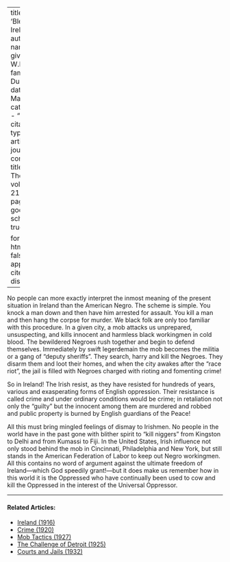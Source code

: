
---
title: 'Bleeding Ireland'
author:
  - name:
      given: W.E.B.
      family: Du Bois
date: Mar. 1921
categories: 
  - ""
citation: 
  type: article-journal
  container-title: The Crisis
  volume: 21
  issue: 5
  page: 213
google-scholar: true

format:
  html:
    toc: false
    appendix-cite-as: display
---



No people can more exactly interpret the inmost meaning of the present situation in Ireland than the American Negro. The scheme is simple. You knock a man down and then have him arrested for assault. You kill a man and then hang the corpse for murder. We black folk are only too familiar with this procedure. In a given city, a mob attacks us unprepared, unsuspecting, and kills innocent and harmless black workingmen in cold blood. The bewildered Negroes rush together and begin to defend themselves. Immediately by swift legerdemain the mob becomes the militia or a gang of "deputy sheriffs". They search, harry and kill the Negroes. They disarm them and loot their homes, and when the city awakes after the "race riot", the jail is filled with Negroes charged with rioting and fomenting crime!

So in Ireland! The Irish resist, as they have resisted for hundreds of years, various and exasperating forms of English oppression. Their resistance is called crime and under ordinary conditions would be crime; in retaliation not only the "guilty" but the innocent among them are murdered and robbed and public property is burned by English guardians of the Peace!

All this must bring mingled feelings of dismay to Irishmen. No people in the world have in the past gone with blither spirit to "kill niggers" from Kingston to Delhi and from Kumassi to Fiji. In the United States, Irish influence not only stood behind the mob in Cincinnati, Philadelphia and New York, but still stands in the American Federation of Labor to keep out Negro workingmen. All this contains no word of argument against the ultimate freedom of Ireland---which God speedily grant!---but it does make us remember how in this world it is the Oppressed who have continually been used to cow and kill the Oppressed in the interest of the Universal Oppressor.

<!-- Similar articles start here -->
<div  class="clear-wrap"></div>
<hr>
#### Related Articles:

* [Ireland (1916)](/Volumes/12/04/ireland.html)
* [Crime (1920)](/Volumes/19/04/crime.html)
* [Mob Tactics (1927)](/Volumes/34/06/mob_tactics.html)
* [The Challenge of Detroit (1925)](/Volumes/31/01/challenge_of_detroit.html)
* [Courts and Jails (1932)](/Volumes/39/04/courts_and_jails.html)

<!-- Similar articles end here -->
